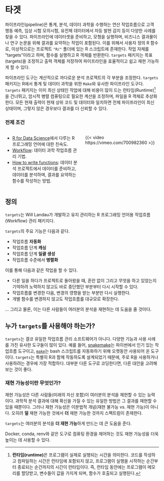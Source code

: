 # 타겟

파이프라인(pipeline)은 통계, 분석, 데이터 과학을 수행하는 연산 작업흐름으로
고객 행동 예측, 임상 시험 모의시험, 유전체 데이터에서 차등 발현 감지 등이 다양한 사례를 찾을 수 있다. 파이프라인에 데이터셋을 준비하고, 모형을 실행하며, 비즈니스 결과물이나 연구 논문을 위해 결과를 요약하는 작업이 포함된다. 이를 위해서 사용자 정의 R 함수로, 이상적으로는 프로젝트 `"R/"` 폴더에 있는 R 스크립트에 존재한다. 작업 자체를 "targets"이라고 하며, 함수를 실행하고 R 객체를 반환한다. `targets` 패키지는 목표(targets)을 조정하고 출력 객체를 저장하여 파이프라인을 효율적이고 쉽고 재현 가능하게 할 수 있다.

파이프라인 도구는 계산적으로 까다로운 분석 프로젝트의 각 부분을 조정한다. `targets` 패키지는 R에서 통계 및 데이터 과학을 위한 `Make`와 유사한 파이프라인 도구다. `targets` 패키지는 이미 최신 상태인 작업에 대해 비용이 많이 드는 런타임(Runtime)[^runtime]을 건너뛰고, 암시적 병렬 컴퓨팅으로 필요한 계산을 조정하며, 파일을 R 객체로 추상화한다. 모든 현재 출력이 현재 상위 코드 및 데이터와 일치하면 전체 파이프라인이 최신 상태이며, 그렇지 않은 경우보다 결과를 더 신뢰할 수 있다.

[^runtime]: **런타임(runtime)**은 프로그램이 실제로 실행되는 시간을 의미한다. 코드를 작성하고 컴파일하는 시간은 런타임에 포함되지 않고, 
프로그램이 실행을 시작하는 순간부터 종료되는 순간까지의 시간이 런타임이다. 
즉, 런타임 동안에는 프로그램이 메모리를 할당받고, 변수들이 값을 가지게 되며, 함수가 호출되고 실행된다.

::: {.callout-note}
### 전제 조건

::::: {.columns}

::: {.column width="47.5%"}

- [R for Data Science](https://r4ds.had.co.nz/)에서 다루는 R 프로그래밍 언어에 대한 친숙도.
- [Workflow](https://rstats.wtf/index.html): 데이터 과학 작업흐름 관리 기법.
- [How to write functions](https://r4ds.had.co.nz/functions.html): 데이터 분석 프로젝트에서 데이터를 준비하고, 데이터를 분석하며, 결과를 요약하는 함수를 작성하는 방법.

:::


::: {.column width="47.5%"}

{{< video https://vimeo.com/700982360  >}}


:::
:::::

:::

## 정의

`targets`는 Will Landau가 개발하고 유지 관리하는 R 프로그래밍 언어용 작업흐름(Workflow) 관리 패키지다.

`targets`의 주요 기능은 다음과 같다.

- 작업흐름 **자동화**
- 작업흐름 단계 **캐싱**
- 작업흐름 단계 **일괄 생성**
- 작업흐름 수준에서 **병렬화**

이를 통해 다음과 같은 작업을 할 수 있다.

- 다른 일을 하다가 프로젝트로 돌아왔을 때, 혼란 없이 그리고 무엇을 하고 있었는지 기억하려 노력하지 않고도 바로 중단했던 부분부터 다시 시작할 수 있다.
- 작업흐름를 변경한 다음, 변경의 영향을 받는 부분만 다시 실행한다.  
- 개별 함수를 변경하지 않고도 작업흐름를 대규모로 확장한다.

... 그리고 물론, 이는 다른 사람들이 여러분의 분석을 재현하는 데 도움을 줄 것이다.

## 누가 `targets`를 사용해야 하는가?

`targets`는 결코 유일한 작업흐름 관리 소프트웨어가 아니다. 다양한 기능과 사용 사례를 가진 유사한 도구들이 많이 있다. 예를 들어, [snakemake](https://snakemake.readthedocs.io/en/stable/)는 파이썬에서 인기 있는 작업흐름 도구이고, [`make`](https://www.gnu.org/software/make/)는 bash 스크립트를 자동화하기 위해 오랫동안 사용되어 온 도구이다. `targets`는 특별히 R과 함께 작동하도록 설계되었기 때문에, 주로 R을 사용하거나 사용하려는 경우에 가장 적합하다. 대부분 다른 도구로 코딩한다면, 다른 대안을 고려해 보는 것이 좋다.

::: .callout-note
### 재현 가능성이란 무엇인가?

재현 가능성은 다른 사람들(미래의 자신 포함)이 여러분의 분석을 재현할 수 있는 능력이다. 
과학적 분석 결과에 대해 확신을 가질 수 있는 유일한 방법은 그 결과를 재현할 수 있을 때뿐이다.
그러나 재현 가능성은 이분법적 개념(재현 불가능 vs. 재현 가능)이 아니다. 오히려 **덜** 재현 가능한 것에서 **더** 재현 가능한 것까지 스펙트럼이 존재한다.

`targets`는 여러분의 분석을 **더 재현 가능**하게 만드는 데 큰 도움을 준다.

Docker, conda, renv와 같은 도구로 컴퓨팅 환경을 제어하는 것도 재현 가능성을 더욱 높이는 데 사용할 수 있다.

:::






